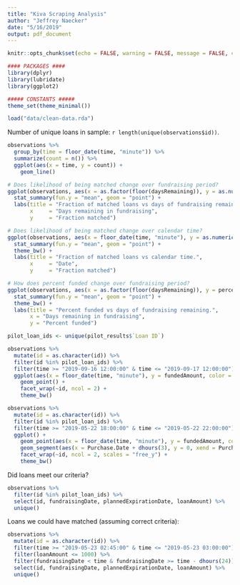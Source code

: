 ```yaml
---
title: "Kiva Scraping Analysis"
author: "Jeffrey Naecker"
date: "5/16/2019"
output: pdf_document
---
```


```r
knitr::opts_chunk$set(echo = FALSE, warning = FALSE, message = FALSE, ccache = TRUE)
```

```r
#### PACKAGES ####
library(dplyr)
library(lubridate)
library(ggplot2)

##### CONSTANTS #####
theme_set(theme_minimal())
```

```r
load("data/clean-data.rda")
```

Number of unique loans in sample: `r length(unique(observations$id))`.

```r
observations %>%
  group_by(time = floor_date(time, "minute")) %>%
  summarize(count = n()) %>%
  ggplot(aes(x = time, y = count)) +
    geom_line()
```

```r
# Does likelihood of being matched change over fundraising period?
ggplot(observations, aes(x = as.factor(floor(daysRemaining)), y = as.numeric(isMatchable))) +
  stat_summary(fun.y = "mean", geom = "point") +
  labs(title = "Fraction of matched loans vs days of fundraising remaining.",
       x     = "Days remaining in fundraising",
       y     = "Fraction matched")
```

```r
# Does likelihood of being matched change over calendar time?
ggplot(observations, aes(x = floor_date(time, "minute"), y = as.numeric(isMatchable))) +
  stat_summary(fun.y = "mean", geom = "point") +
  theme_bw() +
  labs(title = "Fraction of matched loans vs calendar time.",
       x     = "Date",
       y     = "Fraction matched")
```


```r
# How does percent funded change over fundraising period?
ggplot(observations, aes(x = as.factor(floor(daysRemaining)), y = percentFunded)) +
  stat_summary(fun.y = "mean", geom = "point") +
  theme_bw() + 
  labs(title = "Percent funded vs days of fundraising remaining.",
       x = "Days remaining in fundraising",
       y = "Percent funded")
```

```r
pilot_loan_ids <- unique(pilot_results$`Loan ID`)

observations %>%
  mutate(id = as.character(id)) %>%
  filter(id %in% pilot_loan_ids) %>%
  filter(time >= "2019-09-16 12:00:00" & time <= "2019-09-17 12:00:00") %>%
  ggplot(aes(x = floor_date(time, "minute"), y = fundedAmount, color = isMatchable)) +
    geom_point() +
    facet_wrap(~id, ncol = 2) +
    theme_bw()
```

```r
observations %>%
  mutate(id = as.character(id)) %>%
  filter(id %in% pilot_loan_ids) %>%
  filter(time >= "2019-05-22 18:00:00" & time <= "2019-05-22 22:00:00") %>%
  ggplot() +
    geom_point(aes(x = floor_date(time, "minute"), y = fundedAmount, color = isMatchable)) +
    geom_segment(aes(x = Purchase.Date + dhours(3), y = 0, xend = Purchase.Date + dhours(3), yend = You.Loaned), data = pilot_results, size = 1) +
    facet_wrap(~id, ncol = 2, scales = "free_y") +
    theme_bw()
```

Did loans meet our criteria?

```r
observations %>%
  filter(id %in% pilot_loan_ids) %>% 
  select(id, fundraisingDate, plannedExpirationDate, loanAmount) %>%
  unique()
```

Loans we could have matched (assuming correct criteria):

```r
observations %>%
  mutate(id = as.character(id)) %>%
  filter(time >= "2019-05-23 02:45:00" & time <= "2019-05-23 03:00:00") %>%
  filter(loanAmount <= 1000) %>%
  filter(fundraisingDate < time & fundraisingDate >= time - dhours(24)) %>%
  select(id, fundraisingDate, plannedExpirationDate, loanAmount) %>%
  unique()
```


